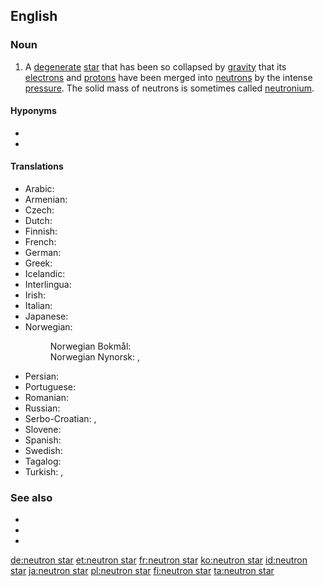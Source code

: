 ==English==
{{wikipedia}}

===Noun===
{{en-noun|head=[[neutron]] [[star]]}}

# {{lb|en|star}} A [[degenerate]] [[star]] that has been so collapsed by [[gravity]] that its [[electron]]s and [[proton|protons]] have been merged into [[neutron]]s by the intense [[pressure]]. The solid mass of neutrons is sometimes called [[neutronium]].

====Hyponyms====
* {{l|en|magnetar}}
* {{l|en|pulsar}}

====Translations====
{{trans-top|star composed of neutrons}}
* Arabic: {{t|ar|نَجْم نْيُوتْرُونِيّ}}
* Armenian: {{t|hy|նեյտրոնային աստղ}}
* Czech: {{t|cs|neutronová hvězda|f}}
* Dutch: {{t+|nl|neutronenster|c}}
* Finnish: {{t+|fi|neutronitähti}}
* French: {{t+|fr|étoile à neutrons|f}}
* German: {{t+|de|Neutronenstern|m}}
* Greek: {{t|el|αστέρας νετρονίων|n}}
* Icelandic: {{t|is|nifteindastjarna|f}}
* Interlingua: {{t|ia|stella de neutrones}}
* Irish: {{t|ga|neodrónréalta|f}}
* Italian: {{t|it|stella neutronica|f}}
* Japanese: {{t+|ja|中性子星|tr=chūseishi-sei|sc=Jpan}}
* Norwegian:
*: Norwegian Bokmål: {{t|nb|nøytronstjerne|m|f}}
*: Norwegian Nynorsk: {{t|nn|nøytronstjerne|f}}, {{t|nn|nøytronstjerna|f}}
{{trans-mid}}
* Persian: {{t+|fa|ستاره نوترونی|sc=fa-Arab}}
* Portuguese: {{t|pt|estrela de nêutrons}}
* Romanian: {{t+|ro|stea neutronică|f}}
* Russian: {{t|ru|нейтро́нная звезда́|f}}
* Serbo-Croatian: {{t|sh|neutronska zvijezda}}, {{t|sh|neutronska zvezda}}
* Slovene: {{t|sl|nevtronska zvezda|f}}
* Spanish: {{t|es|estrella de neutrones|f}}
* Swedish: {{t+|sv|neutronstjärna}}
* Tagalog: {{t|tl|bituin ng awansik}}
* Turkish: {{t|tr|nötron yıldızı}}, {{t|tr|ılıncık yıldızı}}
{{trans-bottom}}

===See also===
* {{l|en|black hole}}
* {{l|en|collapsar}}
* {{l|en|quasar}}

[[de:neutron star]]
[[et:neutron star]]
[[fr:neutron star]]
[[ko:neutron star]]
[[id:neutron star]]
[[ja:neutron star]]
[[pl:neutron star]]
[[fi:neutron star]]
[[ta:neutron star]]